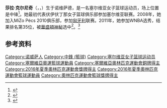 {{bots|deny=InternetArchiveBot}}
{{NoteTA|G1=Sports}}
{{Infobox basketball biography
| name         = 莎拉·克尔尼奇
| image        = 
| height_ft    = 6
| height_in    = 4
| weight_lbs   = 
| position     = [[中鋒_(籃球)|中鋒]]
| birth_date   = {{birth date and age|1991|7|15}}
| birth_place  = {{YUG}}[[诺维萨德|诺维萨德]]
| league       = [[Nemzeti_Bajnokság_I/A|NB I/A]]
| team         = UNIQA Sopron
| number       = 7
| nationality  = {{SRB}}
| draft_league = WNBA
| draft_year   = 2011
| draft_round  = 3
| draft_pick   = 35
| draft_team   = [[華盛頓神秘|華盛頓神秘]]
| career_start = 2006
| career_end   = 
| years1       = 2006–2008
| team1        = [[ŽKK_Vojvodina|Vojvodina]]
| years2       = 2008–2011
| team2        = [[MiZo_Pécs_2010|MiZo Pécs 2010]]
| years3       = 2011–
| team3        = [[UNIQA_Sopron|UNIQA Sopron]]
| awards       = 
| medaltemplates = 
{{MedalSport|女子[[篮球|篮球]]}}
{{MedalCountry|{{SRB}}}}
{{MedalCompetition|[[奥林匹克运动会|奥林匹克运动会]]}}
{{MedalBronze|[[2016年夏季奥林匹克运动会|2016 里约热内卢]]|[[2016年夏季奥林匹克运动会篮球比赛|团体]]}}
{{MedalCompetition|[[欧洲女子篮球锦标赛|欧洲女子篮球锦标赛]]}}
{{MedalGold|[[2015年欧洲女子篮球锦标赛|2015 布达佩斯]]|}}
{{MedalCompetition|[[欧洲U18女子篮球锦标赛|欧洲U18女子篮球锦标赛]]}}
{{MedalGold|2007 塞尔维亚|}}
}}
'''莎拉·克尔尼奇'''（{{lang-sr-Latn|Sara Krnjić}}，{{lang-sr-Cyrl|Сара Крњић}}，{{bd|1991年|7月15日||}}）生于诺维萨德，是一名塞尔维亚女子篮球运动员，场上位置是中锋<ref>{{cite web|url=http://archive.fiba.com/pages/eng/fa/player/p/pid/57534/sid/6242/tid/96799/_/2014_FIBA_World_Championship_for_Women/index.html|title=Sara Krnjic's profile|work=FIBA|accessdate=2021-02-28|archiveurl=https://web.archive.org/web/20191212192019/http://archive.fiba.com/pages/eng/fa/player/p/pid/57534/sid/6242/tid/96799/_/2014_FIBA_World_Championship_for_Women/index.html|archivedate=2019-12-12}}</ref>。她最初代表伏伊伏丁那女子篮球俱乐部参加塞尔维亚联赛。2008年，她加入MiZo Pécs 2010俱乐部，参加[[匈牙利|匈牙利]]联赛。2011年，她参加WNBA选秀，结果排名第35位，被[[華盛頓神秘|華盛頓神秘]]选中<ref>{{cite web|url=https://www.basketball-reference.com/wnba/draft/2011.html|title=2011 WNBA Draft|work=Basketball Reference|accessdate=2021-02-28|archiveurl=https://web.archive.org/web/20201020152135/https://www.basketball-reference.com/wnba/draft/2011.html|archivedate=2020-10-20}}</ref>。<ref>{{cite web|url=http://www.regeneracomsports.com/en/news/165/sara-krnjic-has-signed-with-regeneracom-sports/|title=SARA KRNJIC has signed with Regeneracom Sports|work=Regeneracom Sports|date=2019-08-24|accessdate=2021-02-28|archiveurl=https://web.archive.org/web/20200218170517/http://www.regeneracomsports.com/en/news/165/sara-krnjic-has-signed-with-regeneracom-sports/|archivedate=2020-02-18}}</ref>

==参考资料==
{{reflist}}

{{DEFAULTSORT:Krnjic, Sara}}
[[Category:诺威萨人|Category:诺威萨人]]
[[Category:中鋒_(籃球)|Category:中鋒 (籃球)]]
[[Category:塞尔维亚女子篮球运动员|Category:塞尔维亚女子篮球运动员]]
[[Category:塞爾維亞奧運籃球運動員|Category:塞爾維亞奧運籃球運動員]]
[[Category:塞爾維亞奧林匹克運動會銅牌得主|Category:塞爾維亞奧林匹克運動會銅牌得主]]
[[Category:2016年夏季奧林匹克運動會獎牌得主|Category:2016年夏季奧林匹克運動會獎牌得主]]
[[Category:2016年夏季奧林匹克運動會籃球運動員|Category:2016年夏季奧林匹克運動會籃球運動員]]
[[Category:奧林匹克運動會籃球獎牌得主|Category:奧林匹克運動會籃球獎牌得主]]